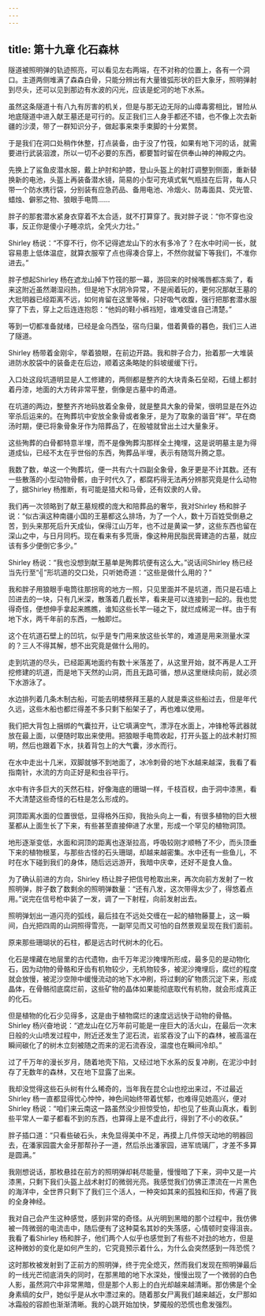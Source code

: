 ```yaml
---
---
---
```

title: 第十九章 化石森林
---




隧道被照明弹的轨迹照亮，可以看见左右两端，在不对称的位置上，各有一个洞口。主道两侧堆满了森森白骨，只能分辨出有大量锥弧形状的巨大象牙，照明弹射到尽头，还可以见到那边有水波的闪光，应该是蛇河的地下水系。

虽然这条隧道十有八九有厉害的机关，但是与那无边无际的山瘴毒雾相比，冒险从地底隧道中进入献王墓还是可行的。反正我们三人身手都还不错，也不像上次去新疆的沙漠，带了一群知识分子，做起事来束手束脚的十分累赘。

于是我们在洞口处稍作休整，打点装备，由于没了竹筏，如果有地下河的话，就需要进行武装泅渡，所以一切不必要的东西，都要暂时留在供奉山神的神殿之内。

先换上了鲨鱼皮潜水服，戴上护肘和护膝，登山头盔上的射灯调整到侧面，重新替换新的电池，头盔上再装备潜水镜，简易的小型可充填式氧气瓶挂在后背，每人只带一个防水携行袋，分别装有应急药品、备用电池、冷烟火、防毒面具、荧光管、蜡烛、僻邪之物、狼眼手电筒……

胖子的那套潜水紧身衣穿着不太合适，就不打算穿了。我对胖子说：“你不穿也没事，反正你是傻小子睡凉炕，全凭火力壮。”

Shirley 杨说：“不穿不行，你不记得遮龙山下的水有多冷了？在水中时间一长，就容易患上低体温症，就算衣服窄了点也得凑合穿上，不然你就留下等我们，不准你进去。”

胖子想起Shirley 杨在遮龙山掉下竹筏的那一幕，游回来的时候嘴唇都冻紫了，看来这附近虽然潮湿闷热，但是地下水阴冷异常，不是闹着玩的，更何况那献王墓的大批明器已经距离不远，如何肯留在这里等候，只好吸气收腹，强行把那套潜水服穿了下去，穿上之后连连抱怨：“他妈的鞋小裤裆短，谁难受谁自己清楚。”

等到一切都准备就绪，已经是金乌西坠，宿鸟归巢，借着黄昏的暮色，我们三人进了隧道。

Shirley 杨带着金刚伞，举着狼眼，在前边开路。我和胖子合力，抬着那一大堆装进防水胶袋中的装备走在后边，顺着这条略陡的斜坡缓缓下行。

入口处这段坑道明显是人工修建的，两侧都是整齐的大块青条石垒砌，石缝上都封着丹漆，地面的大方砖非常平整，倒像是古墓中的甬道。

在坑道的两边，整整齐齐地码放着全象骨，就是整具大象的骨架，很明显是在外边宰杀后运来的。在殉葬坑中安放全象骨或者象牙，是为了取象的谐音“祥”。早在商汤时期，便已将象骨象牙作为陪葬品了，在殷墟就曾出土过大量象牙。

这些殉葬的白骨都特意半埋，而不是像殉葬沟那样全土掩埋，这是说明墓主是为得道成仙，已经不太在乎世俗的东西，殉葬品半埋，表示有随驾升腾之意。

我数了数，单这一个殉葬坑，便一共有六十四副全象骨，象牙更是不计其数。还有一些散落的小型动物骨骸，由于时代久了，都腐朽得无法再分辨那究竟是什么动物了，据Shirley 杨推断，有可能是猎犬和马骨，还有奴隶的人骨。

我们再一次领略到了献王墓规模的庞大和陪葬品的奢华，我对Shirley 杨和胖子说：“似古滇这种南疆小国的王墓都这么排场，为了一个人，数十万百姓受倒悬之苦，到头来那死后升天成仙，保得江山万年，也不过是黄粱一梦，这些东西也留在深山之中，与日月同朽。现在看来有多荒唐，像这种用民脂民膏建造的古墓，就应该有多少便倒它多少。”

Shirley 杨说：“我也没想到献王墓单是殉葬坑便有这么大。”说话间Shirley 杨已经当先行至“╣”形坑道的交口处，只听她奇道：“这些是做什么用的？”

我和胖子用狼眼手电筒往那拐弯的地方一照，只见里面并不是坑道，而只是石墙上凹进去的一块，只有几米深，散落着几截长竿，看来是可以连接到一起的。我也觉得奇怪，便想伸手拿起来瞧瞧，谁知这些长竿一碰之下，就烂成稀泥一样。由于有地下水，两千年前的东西，一触即烂。

这个在坑道石壁上的凹坑，似乎是专门用来放这些长竿的，难道是用来测量水深的？三人不得其解，想不出究竟是做什么用的。

走到坑道的尽头，已经距离地面约有数十米落差了，从这里开始，就不再是人工开挖修建的坑道，而是地下天然的山洞，而且无路可循，想从这里继续向前，就必须下水游泳了。

水边排列着几条木制古船，可能去明楼祭拜王墓的人就是乘这些船过去，但是年代久远，这些木船也都烂得差不多只剩下船架子了，再也难以使用。

我们把大背包上捆绑的气囊拉开，让它填满空气，漂浮在水面上，冲锋枪等武器就放在最上面，以便随时取出来使用。把狼眼手电筒收起，打开头盔上的战术射灯照明，然后也跟着下水，扶着背包上的大气囊，涉水而行。

在水中走出十几米，双脚就够不到地面了，冰冷刺骨的地下水越来越深，我看了看指南针，水流的方向正好是和虫谷平行。

水中有许多巨大的天然石柱，好像海底的珊瑚一样，千枝百杈，由于洞中漆黑，看不大清楚这些奇怪的石柱是怎么形成的。

洞顶距离水面的位置很低，显得格外压抑，我抬头向上一看，有很多植物的巨大根茎都从上面生长了下来，有些甚至直接伸进了水里，形成一个罕见的植物洞顶。

地形逐渐变低，水面和洞顶的距离也逐渐拉高，呼吸较刚才顺畅了不少，而头顶垂下来的植物根茎，与那些古怪的石头珊瑚，却越来越密集。水中还有一些鱼儿，不时在水下碰到我们的身体，随后远远游开，我暗中庆幸，还好不是食人鱼。

为了确认前进的方向，Shirley 杨让胖子把信号枪取出来，再次向前方发射了一枚照明弹，胖子数了数剩余的照明弹数量：“还有八发，这次带得太少了，得悠着点用。”说完在信号枪中装了一发，调了一下射程，向前发射出去。

照明弹划出一道闪亮的弧线，最后挂在不远处交缠在一起的植物藤蔓上，这一瞬间，白光把四周的山洞照得雪亮，一副罕见而又可怕的自然景观呈现在我们面前。

原来那些珊瑚状的石柱，都是远古时代树木的化石。

化石是埋藏在地层里的古代遗物，由千万年泥沙掩埋所形成，最多见的是动物化石，因为动物的骨骼和牙齿有机物较少，无机物较多，被泥沙掩埋后，腐烂的程度就会放慢，被泥沙空隙中缓慢流动的地下水冲刷，将过剩的矿物质沉淀下来，形成晶体，在骨骼彻底腐烂前，这些矿物的晶体如果能彻底取代有机物，就会形成真正的化石。

但是植物的化石少见得多，这是由于植物腐烂的速度远远快于动物的骨骼。Shirley 杨兴奋地说：“遮龙山在亿万年前可能是一座巨大的活火山，在最后一次末日般的火山喷发过程中，附近还发生了泥石流，岩浆吞没了山下的森林，被高温在瞬间碳化了的树木立刻被随之而来的泥石流吞没，温度也在瞬间冷却。”

过了千万年的漫长岁月，随着地壳下陷，又经过地下水系的反复冲刷，在泥沙中封存了无数年的森林，又在地下显露了出来。

我却没觉得这些石头树有什么稀奇的，当年我在昆仑山也挖出来过，不过最近Shirley 杨一直都显得忧心忡忡，神色间始终带着忧郁，也难得见她高兴，便对Shirley 杨说：“咱们来云南这一路虽然没少担惊受怕，却也见了些真山真水，看到些平常人一辈子都看不到的东西，也算得上是不虚此行，得到了不小的收获。”

胖子插口道：“只看些破石头，未免显得美中不足，再摸上几件惊天动地的明器回去，在潘家园震大金牙那帮孙子一道，然后杀出潘家园，进军琉璃厂，才差不多算是圆满。”

我刚想说话，那枚悬挂在前方的照明弹却耗尽能量，慢慢暗了下来，洞中又是一片漆黑，只剩下我们头盔上战术射灯的微弱光亮。我感觉我们仿佛正漂流在一片黑色的海洋中，全世界只剩下了我们三个活人，一种突如其来的孤独和压抑，传遍了我的全身神经。

我对自己会产生这种感觉，感到非常的奇怪。从光明到黑暗的那个过程中，我仿佛被一阵微弱的电流击中，随后便有了这种莫名其妙的失落感，心情顿时变得沮丧。我看了看Shirley 杨和胖子，他们两个人似乎也感觉到了有些不对劲的地方，但是这种微妙的变化是如何产生的，它究竟预示着什么，为什么会突然感到一阵恐慌？

这时那枚被发射到了正前方的照明弹，终于完全熄灭，然而我们发现在照明弹最后的一线光芒彻底消失的同时，在那黑暗的地下水深处，慢慢出现了一个微弱的白色人影，虽然洞穴中非常黑暗，但是那个人影上的白光却越来越清晰。那仿佛是个全身素缟的女尸，她似乎是从水中漂过来的。随着那女尸离我们越来越近，女尸那如冰霜般的容颜也渐渐清晰。我的心跳开始加快，梦魇般的恐慌也愈发强烈。